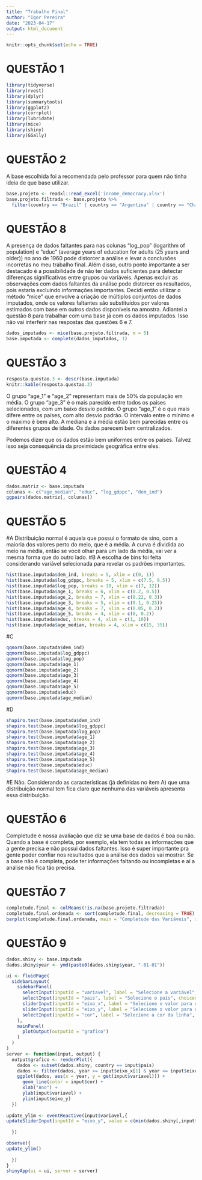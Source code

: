 ---
title: "Trabalho Final"
author: "Igor Pereira"
date: "2023-04-17"
output: html_document
---

```{r setup, include=FALSE}
knitr::opts_chunk$set(echo = TRUE)
```

# QUESTÃO 1
```{r carregando bibliotecas, include = TRUE}
library(tidyverse)
library(rvest)
library(dplyr)
library(summarytools)
library(ggplot2)
library(corrplot)
library(lubridate)
library(mice)
library(shiny)
library(GGally)
```

# QUESTÃO 2
A base escolhida foi a recomendada pelo professor para quem não tinha ideia de que base utilizar.
```{r carregando a base, include = TRUE}
base.projeto <- readxl::read_excel('income_democracy.xlsx')
base.projeto.filtrada <- base.projeto %>%
  filter(country == "Brazil" | country == "Argentina" | country == "Chile" | country == "Uruguay")
```

# QUESTÃO 8
A presença de dados faltantes para nas colunas "log_pop" (logarithm of population) e "educ" (average years of education for adults (25 years and older)) no ano de 1960 pode distorcer a análise e levar a conclusões incorretas no meu trabalho final. Além disso, outro ponto importante a ser destacado é a possibilidade de não ter dados suficientes para detectar diferenças significativas entre grupos ou variáveis. Apenas excluir as observações com dados faltantes da análise pode distorcer os resultados, pois estaria excluindo informações importantes. Decidi então utilizar o método "mice" que envolve a criação de múltiplos conjuntos de dados imputados, onde os valores faltantes são substituídos por valores estimados com base em outros dados disponíveis na amostra. Adiantei a questão 8 para trabalhar com uma base já com os dados imputados. Isso não vai interferir nas respostas das questões 6 e 7. 
```{r imputando dados, include = TRUE}
dados_imputados <- mice(base.projeto.filtrada, m = 5)
base.imputada <- complete(dados_imputados, 1)
```

# QUESTÃO 3
```{r descrevendo estatisticamente os dados, include = TRUE}
resposta.questao.3 <- descr(base.imputada)
knitr::kable(resposta.questao.3)
```
O grupo "age_1" e "age_2" representam mais de 50% da população em média.
O grupo "age_3" é o mais parecido entre todos os países selecionados, com um baixo desvio padrão.
O grupo "age_1" é o que mais difere entre os países, com alto  desvio padrão. O intervalo entre o mínimo e o máximo é bem alto.
A mediana e a média estão bem parecidas entre os diferentes grupos de idade. Os dados parecem bem centralizados.

Podemos dizer que os dados estão bem uniformes entre os países. Talvez isso seja consequência da proximidade geográfica entre eles.

# QUESTÃO 4
```{r matriz de espelhamento, include = TRUE}
dados.matriz <- base.imputada
colunas <- c("age_median", "educ", "log_gdppc", "dem_ind")
ggpairs(dados.matriz[, colunas])
```

# QUESTÃO 5
#A
Distribuição normal é aquela que possui o formato de sino, com a maioria dos valores perto do meio, que é a média. A curva é dividida ao meio na média, então se você olhar para um lado da média, vai ver a mesma forma que do outro lado.
#B
A escolha de bins foi feita considerando variável selecionada para revelar os padrões importantes.
```{r gerando os histogramas, include = TRUE}
hist(base.imputada$dem_ind, breaks = 5, xlim = c(0, 1))
hist(base.imputada$log_gdppc, breaks = 5, xlim = c(7.5, 9.5))
hist(base.imputada$log_pop, breaks = 10, xlim = c(7, 12))
hist(base.imputada$age_1, breaks = 6, xlim = c(0.2, 0.5))
hist(base.imputada$age_2, breaks = 7, xlim = c(0.22, 0.3))
hist(base.imputada$age_3, breaks = 5, xlim = c(0.1, 0.25))
hist(base.imputada$age_4, breaks = 7, xlim = c(0.05, 0.2))
hist(base.imputada$age_5, breaks = 4, xlim = c(0, 0.2))
hist(base.imputada$educ, breaks = 4, xlim = c(1, 10))
hist(base.imputada$age_median, breaks = 4, xlim = c(15, 35))
```
#C
```{r criando gráfifcos q-q, include = TRUE}
qqnorm(base.imputada$dem_ind)
qqnorm(base.imputada$log_gdppc)
qqnorm(base.imputada$log_pop)
qqnorm(base.imputada$age_1)
qqnorm(base.imputada$age_2)
qqnorm(base.imputada$age_3)
qqnorm(base.imputada$age_4)
qqnorm(base.imputada$age_5)
qqnorm(base.imputada$educ)
qqnorm(base.imputada$age_median)
```
#D
```{r criando gráficos q-q, include = TRUE}
shapiro.test(base.imputada$dem_ind)
shapiro.test(base.imputada$log_gdppc)
shapiro.test(base.imputada$log_pop)
shapiro.test(base.imputada$age_1)
shapiro.test(base.imputada$age_2)
shapiro.test(base.imputada$age_3)
shapiro.test(base.imputada$age_4)
shapiro.test(base.imputada$age_5)
shapiro.test(base.imputada$educ)
shapiro.test(base.imputada$age_median)
```
#E
Não. Considerando as características (já definidas no item A) que uma distribuição normal tem fica claro que nenhuma das variáveis apresenta essa distribuição.

# QUESTÃO 6
Completude é nossa avaliação que diz se uma base de dados é boa ou não. Quando a base é completa, por exemplo, ela tem todas as informações que a gente precisa e não possui dados faltantes. Isso é super importante pra gente poder confiar nos resultados que a análise dos dados vai mostrar. Se a base não é completa, pode ter informações faltando ou incompletas e aí a análise não fica tão precisa.

# QUESTÃO 7
```{r calculando completude, include = TRUE}
completude.final <- colMeans(!is.na(base.projeto.filtrada))
completude.final.ordenada <- sort(completude.final, decreasing = TRUE)
barplot(completude.final.ordenada, main = "Completude das Variáveis", xlab = "Variáveis", ylab = "Completude")
```

# QUESTÃO 9
```{r gerando dashboard shiny, include = TRUE}
dados.shiny <- base.imputada
dados.shiny$year <- ymd(paste0(dados.shiny$year, "-01-01"))

ui <- fluidPage(
  sidebarLayout(
    sidebarPanel(
      selectInput(inputId = "variavel", label = "Selecione a variável", choices = names(dados.shiny), selected = "nome_da_variavel"),
      selectInput(inputId = "pais", label = "Selecione o país", choices = unique(dados.shiny$country)),
      sliderInput(inputId = "eixo_x", label = "Selecione o valor para o eixo X", min = min(dados.shiny$year), max = max(dados.shiny$year), value = c(min(dados.shiny$year), max(dados.shiny$year)), timeFormat = "%Y"),
      sliderInput(inputId = "eixo_y", label = "Selecione o valor para o eixo Y", min = 0, max = 30, value = c(10, 20)),
      selectInput(inputId = "cor", label = "Selecione a cor da linha", choices = c("Preto" = "black", "Vermelho" = "red", "Verde" = "green"))
    ),
    mainPanel(
      plotOutput(outputId = "grafico")
    )
  )
)
server <- function(input, output) {
  output$grafico <- renderPlot({
    dados <- subset(dados.shiny, country == input$pais)
    dados <- filter(dados, year >= input$eixo_x[1] & year <= input$eixo_x[2])
    ggplot(dados, aes(x = year, y = get(input$variavel))) + 
      geom_line(color = input$cor) +
      xlab("Ano") +
      ylab(input$variavel) +
      ylim(input$eixo_y)
  })
  
update_ylim <- eventReactive(input$variavel,{
updateSliderInput(inputId = "eixo_y", value = c(min(dados.shiny[,input$variavel], na.rm = T), max(dados.shiny[,input$variavel], na.rm = T)))
  
  })

observe({
update_ylim()
  
  })
}
shinyApp(ui = ui, server = server)
```
